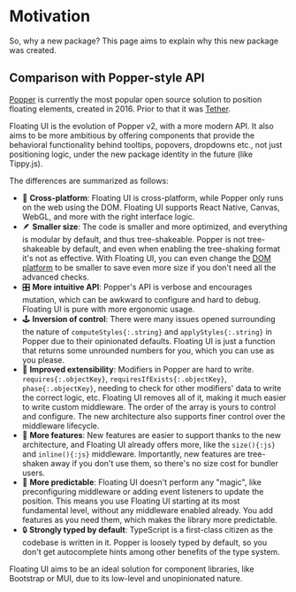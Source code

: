 # Motivation

So, why a new package? This page aims to explain why this new
package was created.

## Comparison with Popper-style API

[Popper](https://popper.js.org) is currently the most popular
open source solution to position floating elements, created
in 2016. Prior to that it was [Tether](http://tether.io/).

Floating UI is the evolution of Popper v2, with a more modern
API. It also aims to be more ambitious by offering components
that provide the behavioral functionality behind tooltips,
popovers, dropdowns etc., not just positioning logic, under the
new package identity in the future (like Tippy.js).

The differences are summarized as follows:

- 📱 **Cross-platform**: Floating UI is cross-platform, while
  Popper only runs on the web using the DOM. Floating UI supports
  React Native, Canvas, WebGL, and more with the right interface
  logic.
- 🪶 **Smaller size**: The code is smaller and more optimized, and
  everything is modular by default, and thus tree-shakeable.
  Popper is not tree-shakeable by default, and even when enabling
  the tree-shaking format it's not as effective. With Floating
  UI, you can even change the [DOM platform](/docs/platform) to
  be smaller to save even more size if you don't need all the
  advanced checks.
- 🎛️ **More intuitive API**: Popper's API is verbose and
  encourages mutation, which can be awkward to configure and hard
  to debug. Floating UI is pure with more ergonomic usage.
- 🕹️ **Inversion of control**: There were many issues opened
  surrounding the nature of `computeStyles{:.string}` and
  `applyStyles{:.string}` in Popper due to their opinionated
  defaults. Floating UI is just a function that returns some
  unrounded numbers for you, which you can use as you please.
- 💪 **Improved extensibility**: Modifiers in Popper are hard to
  write. `requires{:.objectKey}`,
  `requiresIfExists{:.objectKey}`, `phase{:.objectKey}`, needing
  to check for other modifiers' data to write the correct logic,
  etc. Floating UI removes all of it, making it much easier to
  write custom middleware. The order of the array is yours to
  control and configure. The new architecture also supports finer
  control over the middleware lifecycle.
- 💎 **More features**: New features are easier to support thanks
  to the new architecture, and Floating UI already offers more,
  like the `size(){:js}` and `inline(){:js}` middleware.
  Importantly, new features are tree-shaken away if you don't use
  them, so there's no size cost for bundler users.
- 🔮 **More predictable**: Floating UI doesn't perform any
  "magic", like preconfiguring middleware or adding event
  listeners to update the position. This means you use Floating
  UI starting at its most fundamental level, without any
  middleware enabled already. You add features as you need them,
  which makes the library more predictable.
- 🔒 **Strongly typed by default**: TypeScript is a first-class
  citizen as the codebase is written in it. Popper is loosely
  typed by default, so you don't get autocomplete hints among
  other benefits of the type system.

Floating UI aims to be an ideal solution for component libraries,
like Bootstrap or MUI, due to its low-level and unopinionated
nature.
